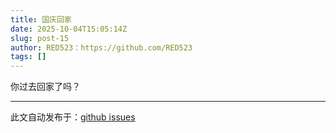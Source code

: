 ```yaml
---
title: 国庆回家
date: 2025-10-04T15:05:14Z
slug: post-15
author: RED523：https://github.com/RED523
tags: []
---
```


你过去回家了吗？

---
此文自动发布于：<a href="https://github.com/RED523/my-blog1/issues/15" target="_blank">github issues</a>
